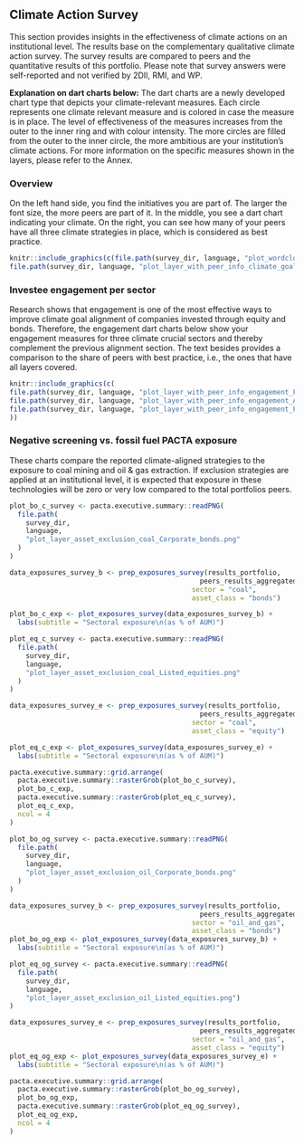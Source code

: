 ## Climate Action Survey

This section provides insights in the effectiveness of climate actions on an institutional level. The results base on the complementary qualitative climate action survey. The survey results are compared to peers and the quantitative results of this portfolio. Please note that survey answers were self-reported and not verified by 2DII, RMI, and WP.

**Explanation on dart charts below:** The dart charts are a newly developed chart type that depicts your climate-relevant measures. Each circle represents one climate relevant measure and is colored in case the measure is in place. The level of effectiveness of the measures increases from the outer to the inner ring and with colour intensity. The more circles are filled from the outer to the inner circle, the more ambitious are your institution’s climate actions. For more information on the specific measures shown in the layers, please refer to the Annex. 

### Overview

On the left hand side, you find the initiatives you are part of. The larger the font size, the more peers are part of it. In the middle, you see a dart chart indicating your climate. On the right, you can see how many of your peers have all three climate strategies in place, which is considered as best practice.

```r
knitr::include_graphics(c(file.path(survey_dir, language, "plot_wordcloud.png"),
file.path(survey_dir, language, "plot_layer_with_peer_info_climate_goals.png")))
```


### Investee engagement per sector

Research shows that engagement is one of the most effective ways to improve climate goal alignment of companies invested through equity and bonds. Therefore, the engagement dart charts below show your engagement measures for three climate crucial sectors and thereby complement the previous alignment section. The text besides provides a comparison to the share of peers with best practice, i.e., the ones that have all layers covered.


```r
knitr::include_graphics(c(
file.path(survey_dir, language, "plot_layer_with_peer_info_engagement_Fossil_Fuels.png"),
file.path(survey_dir, language, "plot_layer_with_peer_info_engagement_Automotive.png"),
file.path(survey_dir, language, "plot_layer_with_peer_info_engagement_Power.png")
))
```

### Negative screening vs. fossil fuel PACTA exposure

These charts compare the reported climate-aligned strategies to the exposure to coal mining and oil & gas extraction. If exclusion strategies are applied at an institutional level, it is expected that exposure in these technologies will be zero or very low compared to the total portfolios peers.

```r
plot_bo_c_survey <- pacta.executive.summary::readPNG(
  file.path(
    survey_dir, 
    language, 
    "plot_layer_asset_exclusion_coal_Corporate_bonds.png"
  )
)

data_exposures_survey_b <- prep_exposures_survey(results_portfolio,
                                               peers_results_aggregated,
                                             sector = "coal",
                                             asset_class = "bonds")

plot_bo_c_exp <- plot_exposures_survey(data_exposures_survey_b) +
  labs(subtitle = "Sectoral exposure\n(as % of AUM)")

plot_eq_c_survey <- pacta.executive.summary::readPNG(
  file.path(
    survey_dir, 
    language, 
    "plot_layer_asset_exclusion_coal_Listed_equities.png"
  )
)

data_exposures_survey_e <- prep_exposures_survey(results_portfolio, 
                                               peers_results_aggregated,
                                             sector = "coal",
                                             asset_class = "equity")

plot_eq_c_exp <- plot_exposures_survey(data_exposures_survey_e) +
  labs(subtitle = "Sectoral exposure\n(as % of AUM)")

pacta.executive.summary::grid.arrange(
  pacta.executive.summary::rasterGrob(plot_bo_c_survey), 
  plot_bo_c_exp, 
  pacta.executive.summary::rasterGrob(plot_eq_c_survey), 
  plot_eq_c_exp, 
  ncol = 4
)
```

```r
plot_bo_og_survey <- pacta.executive.summary::readPNG(
  file.path(
    survey_dir, 
    language, 
    "plot_layer_asset_exclusion_oil_Corporate_bonds.png"
  )
)

data_exposures_survey_b <- prep_exposures_survey(results_portfolio, 
                                               peers_results_aggregated,
                                             sector = "oil_and_gas",
                                             asset_class = "bonds")
plot_bo_og_exp <- plot_exposures_survey(data_exposures_survey_b) +
  labs(subtitle = "Sectoral exposure\n(as % of AUM)")

plot_eq_og_survey <- pacta.executive.summary::readPNG(
  file.path(
    survey_dir, 
    language, 
    "plot_layer_asset_exclusion_oil_Listed_equities.png")
)

data_exposures_survey_e <- prep_exposures_survey(results_portfolio, 
                                               peers_results_aggregated,
                                             sector = "oil_and_gas",
                                             asset_class = "equity")
plot_eq_og_exp <- plot_exposures_survey(data_exposures_survey_e) +
  labs(subtitle = "Sectoral exposure\n(as % of AUM)")

pacta.executive.summary::grid.arrange(
  pacta.executive.summary::rasterGrob(plot_bo_og_survey), 
  plot_bo_og_exp, 
  pacta.executive.summary::rasterGrob(plot_eq_og_survey), 
  plot_eq_og_exp, 
  ncol = 4
)
```

\newpage

